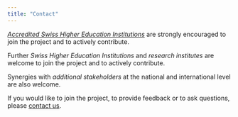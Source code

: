 ```yaml
---
title: "Contact"
---
```


*[Accredited Swiss Higher Education Institutions](https://www.swissuniversities.ch/en/topics/studying/accredited-swiss-higher-education-institutions-1)* are strongly encouraged to join the project and to actively contribute.

Further *Swiss Higher Education Institutions* and *research institutes* are welcome to join the project and to actively contribute.

Synergies with *additional stakeholders* at the national and international level are also welcome.

If you would like to join the project, to provide feedback or to ask questions, please [contact us](mailto:naif@library.ethz.ch).
